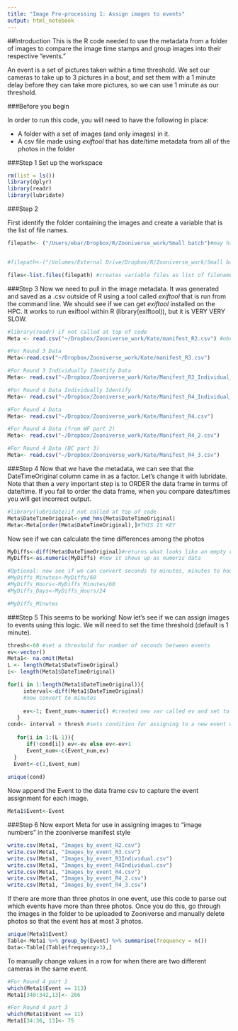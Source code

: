 ```yaml
---
title: "Image Pre-processing 1: Assign images to events"
output: html_notebook
---
```

##Introduction
This is the R code needed to use the metadata from a folder of images to compare the image time stamps and group images into their respective "events."

An event is a set of pictures taken within a time threshold.  We set our cameras to take up to 3 pictures in a bout, and set them with a 1 minute delay before they can take more pictures, so we can use 1 minute as our threshold.

###Before you begin

In order to run this code, you will need to have the following in place:

* A folder with a set of images (and only images) in it.
* A csv file made using *exiftool* that has date/time metadata from all of the photos in the folder


###Step 1
Set up the workspace
```r
rm(list = ls())
library(dplyr)
library(readr)
library(lubridate)
```
###Step 2

First identify the folder containing the images and create a variable that is the list of file names. 

```r
filepath<- ("/Users/ebar/Dropbox/R/Zooniverse_work/Small batch")#may have to redirect to wherever the pictures are stored.


#filepath<-("/Volumes/External Drive/Dropbox/R/Zooniverse_work/Small batch") #from mac pro

files<-list.files(filepath) #creates variable files as list of filenames
```
###Step 3 
Now we need to pull in the image metadata.  It was generated and saved as a .csv outside of R using a tool called *exiftool* that is run from the command line.  We should see if we can get *exiftool* installed on the HPC. It works to run exiftool within R (library(exiftool)), but it is VERY VERY SLOW. 

```r

#library(readr) if not called at top of code
Meta <- read.csv("~/Dropbox/Zooniverse_work/Kate/manifest_R2.csv") #obvioulsly, put correct file name here

#For Round 3 Data
Meta<-read.csv("~/Dropbox/Zooniverse_work/Kate/manifest_R3.csv")

#For Round 3 Individually Identify Data
Meta<- read.csv("~/Dropbox/Zooniverse_work/Kate/Manifest_R3_Individual_ID.csv")

#For Round 4 Data Individually Identify
Meta<- read.csv("~/Dropbox/Zooniverse_work/Kate/Manifest_R4_Individual_ID.csv")

#For Round 4 Data
Meta<- read.csv("~/Dropbox/Zooniverse_work/Kate/Manifest_R4.csv")

#For Round 4 Data (from WF part 2)
Meta<- read.csv("~/Dropbox/Zooniverse_work/Kate/Manifest_R4_2.csv")

#For Round 4 Data (BC part 3)
Meta<- read.csv("~/Dropbox/Zooniverse_work/Kate/Manifest_R4_3.csv")
```

###Step 4
Now that we have the metadata, we can see that the DateTimeOriginal column came in as a factor.  Let's change it with lubridate.  Note that then a very important step is to ORDER the data frame in terms of date/time.  If you fail to order the data frame, when you compare dates/times you will get incorrect output.

```r
#library(lubridate)if not called at top of code 
Meta$DateTimeOriginal<-ymd_hms(Meta$DateTimeOriginal)
Meta<-Meta[order(Meta$DateTimeOriginal),]#THIS IS KEY
```
Now see if we can calculate the time differences among the photos

```r
MyDiffs<-diff(Meta$DateTimeOriginal)#returns what looks like an empty variable in the environment window
MyDiffs<-as.numeric(MyDiffs) #now it shows up as numeric data

#Optional: now see if we can convert seconds to minutes, minutes to hours, hours to days
#MyDiffs_Minutes<-MyDiffs/60
#MyDiffs_Hours<-MyDiffs_Minutes/60
#MyDiffs_Days<-MyDiffs_Hours/24

#MyDiffs_Minutes
```
###Step 5 
This seems to be working!  Now let's see if we can assign images to events using this logic.  We will need to set the time threshold (default is 1 minute).

```r
thresh<-60 #set a threshold for number of seconds between events
ev<-vector()
Meta1<- na.omit(Meta)
L <- length(Meta1$DateTimeOriginal)
i<- length(Meta1$DateTimeOriginal)

for(i in 1:length(Meta1$DateTimeOriginal)){
     interval<-diff(Meta1$DateTimeOriginal)
     #now convert to minutes
     
     ev<-1; Event_num<-numeric() #created new var called ev and set to 1, created empty numeric vector called Event_num. Event_num will store the assigned event for each image
   }
cond<- interval > thresh #sets condition for assigning to a new event where minutes corresponds to thresh
   
   for(i in 1:(L-1)){
      if(!cond[i]) ev<-ev else ev<-ev+1
      Event_num<-c(Event_num,ev)
  }
  Event<-c(1,Event_num)
  
unique(cond)
```
Now append the Event to the data frame csv to capture the event assignment for each image.
```R
Meta1$Event<-Event
```
###Step 6
Now export Meta for use in assigning images to "image numbers" in the zooniverse manifest style
```r
write.csv(Meta1, "Images_by_event_R2.csv")
write.csv(Meta1, "Images_by_event_R3.csv")
write.csv(Meta1, "Images_by_event_R3Individual.csv")
write.csv(Meta1, "Images_by_event_R4Individual.csv")
write.csv(Meta1, "Images_by_event_R4.csv")
write.csv(Meta1, "Images_by_event_R4_2.csv")
write.csv(Meta1, "Images_by_event_R4_3.csv")
```

If there are more than three photos in one event, use this code to parse out which events have more than three photos. Once you do this, go through the images in the folder to be uploaded to Zooniverse and manually delete photos so that the event has at most 3 photos. 
```r
unique(Meta1$Event)
Table<-Meta1 %>% group_by(Event) %>% summarise(frequency = n())
Data<-Table[(Table$frequency>3),]
```

To manually change values in a row for when there are two different cameras in the same event. 
```r
#For Round 4 part 2
which(Meta1$Event == 113)
Meta1[340:342,13]<- 266

#For Round 4 part 3
which(Meta1$Event == 11)
Meta1[34:36, 13]<- 75
```

